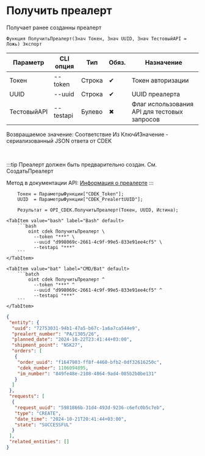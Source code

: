 ﻿---
sidebar_position: 13
description: Получить преалерт и другие функции для работы с CDEK в Открытом пакете интеграций - бесплатной open-source библиотеке интеграций для 1С:Предприятие 8, OneScript и CLI
keywords: [1C, 1С, 1С:Предприятие, 1С:Предприятие 8.3, API, Интеграция, Сервисы, Обмен, OneScript, CLI, CDEK]
---


# Получить преалерт
 Получает ранее созданны преалерт



`Функция ПолучитьПреалерт(Знач Токен, Знач UUID, Знач ТестовыйAPI = Ложь) Экспорт`

  | Параметр | CLI опция | Тип | Обяз. | Назначение |
  |-|-|-|-|-|
  | Токен | --token | Строка | &#x2714; | Токен авторизации |
  | UUID | --uuid | Строка | &#x2714; | UUID преалерта |
  | ТестовыйAPI | --testapi | Булево | &#x2716; | Флаг использования API для тестовых запросов |

  
  Возвращаемое значение:   Соответствие Из КлючИЗначение - сериализованный JSON ответа от CDEK

<br/>

:::tip
Преалерт должен быть предварительно создан. См. СоздатьПреалерт

Метод в документации API: [Информация о преалерте](https://api-docs.cdek.ru/78934799.html)
:::
<br/>



```bsl title="Пример использования для 1С:Предприятие/OneScript"
    Токен = ПараметрыФункции["CDEK_Token"];
    UUID  = ПараметрыФункции["CDEK_PrealertUUID"];

    Результат = OPI_CDEK.ПолучитьПреалерт(Токен, UUID, Истина);
```
    

 <Tabs>
  
    <TabItem value="bash" label="Bash" default>
        ```bash
            oint cdek ПолучитьПреалерт \
              --token "***" \
              --uuid "d998069c-2661-4c9f-99e5-833e91ee4cf5" \
              --testapi "***"
        ```
    </TabItem>
  
    <TabItem value="bat" label="CMD/Bat" default>
        ```batch
            oint cdek ПолучитьПреалерт ^
              --token "***" ^
              --uuid "d998069c-2661-4c9f-99e5-833e91ee4cf5" ^
              --testapi "***"
        ```
    </TabItem>
</Tabs>


```json title="Результат"
{
 "entity": {
  "uuid": "72753031-94b1-47a5-b67c-1a6a7ca544e9",
  "prealert_number": "PA/1305/26",
  "planned_date": "2024-10-22T23:41:44+03:00",
  "shipment_point": "NSK27",
  "orders": [
   {
    "order_uuid": "f1647903-ff8f-4460-bfb2-0df32616250c",
    "cdek_number": 1106094895,
    "im_number": "849fe48e-2108-4864-9ad4-085b2b0be131"
   }
  ]
 },
 "requests": [
  {
   "request_uuid": "5981866b-31d4-493d-9236-c6efc0b5c7eb",
   "type": "CREATE",
   "date_time": "2024-10-21T20:41:44+03:00",
   "state": "SUCCESSFUL"
  }
 ],
 "related_entities": []
}
```
